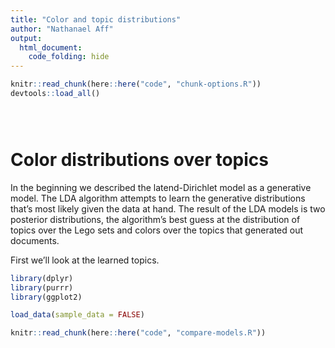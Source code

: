 ```yaml
---
title: "Color and topic distributions"
author: "Nathanael Aff"
output: 
  html_document:
    code_folding: hide
---
```



<!-- The file analysis/chunks.R contains chunks that define default settings
shared across the workflowr files. -->
```r
knitr::read_chunk(here::here("code", "chunk-options.R"))
devtools::load_all()
```

<!-- Update knitr chunk options -->
```r
```

<!-- Insert the date the file was last updated -->
```r
```

<!-- Insert the code version (Git commit SHA1) if Git repository exists and R
 package git2r is installed -->
```r
```

<!-- Add your analysis here -->

# Color distributions over topics

In the beginning we described the latend-Dirichlet model as a generative model. The LDA algorithm attempts to learn the generative distributions that's most likely given the data at hand. The result of the LDA models is two posterior distributions, the algorithm's best guess at the distribution of topics over the Lego sets and colors over the topics that generated out documents. 

First we'll look at the learned topics. 

```r
library(dplyr)
library(purrr)
library(ggplot2)
```

```r
load_data(sample_data = FALSE)
```

```r
knitr::read_chunk(here::here("code", "compare-models.R"))
```

```r
```

```r
```

```r
```

```r
```

```r
```

```r
```

```r

```







